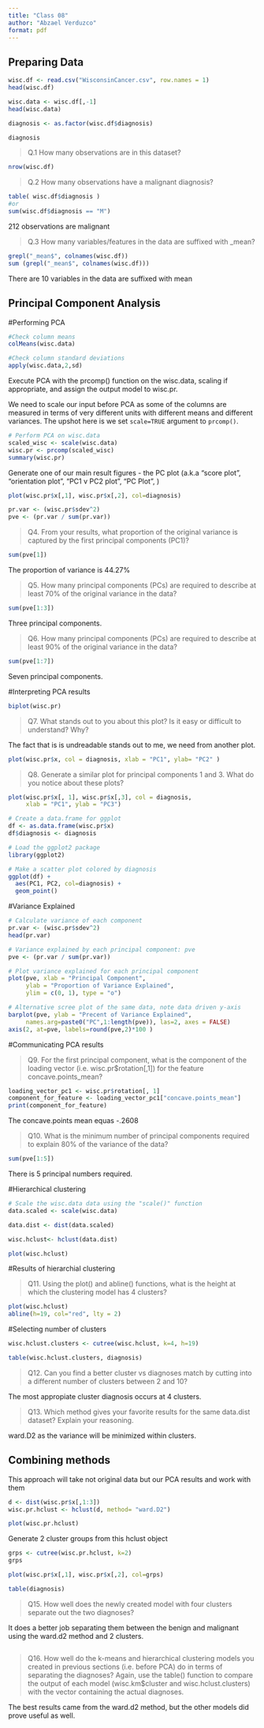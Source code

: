 ```yaml
---
title: "Class 08"
author: "Abzael Verduzco"
format: pdf
---
```

## Preparing Data

```r
wisc.df <- read.csv("WisconsinCancer.csv", row.names = 1)
head(wisc.df)
```

```r
wisc.data <- wisc.df[,-1]
head(wisc.data)
```

```r
diagnosis <- as.factor(wisc.df$diagnosis)

diagnosis
```

>Q.1 How many observations are in this dataset?

```r
nrow(wisc.df)
```
>Q.2 How many observations have a malignant diagnosis?

```r
table( wisc.df$diagnosis )
#or 
sum(wisc.df$diagnosis == "M")
```
212 observations are malignant 

>Q.3 How many variables/features in the data are suffixed with _mean? 

```r
grepl("_mean$", colnames(wisc.df))
sum (grepl("_mean$", colnames(wisc.df)))
```
There are 10 variables in the data are suffixed with mean

## Principal Component Analysis 
#Performing PCA

```r
#Check column means
colMeans(wisc.data)
```

```r
#Check column standard deviations
apply(wisc.data,2,sd)
```


Execute PCA with the prcomp() function on the wisc.data, scaling if appropriate, and assign the output model to wisc.pr.

We need to scale our input before PCA as some of the columns are measured in terms of very different units with different means and different variances. The upshot here is we set `scale=TRUE` argument to `prcomp()`. 

```r
# Perform PCA on wisc.data 
scaled_wisc <- scale(wisc.data)
wisc.pr <- prcomp(scaled_wisc)
summary(wisc.pr)
```

Generate one of our main result figures - the PC plot (a.k.a "score plot", "orientation plot", "PC1 v PC2 plot", "PC Plot", )

```r
plot(wisc.pr$x[,1], wisc.pr$x[,2], col=diagnosis)
```

```r
pr.var <- (wisc.pr$sdev^2)
pve <- (pr.var / sum(pr.var))
```


> Q4. From your results, what proportion of the original variance is captured by the first principal components (PC1)?

```r
sum(pve[1])
```
The proportion of variance is 44.27%

>Q5. How many principal components (PCs) are required to describe at least 70% of the original variance in the data?

```r
sum(pve[1:3])
```
Three principal components. 

>Q6. How many principal components (PCs) are required to describe at least 90% of the original variance in the data?

```r
sum(pve[1:7])
```
Seven principal components.

#Interpreting PCA results 

```r
biplot(wisc.pr)
```

> Q7. What stands out to you about this plot? Is it easy or difficult to understand? Why? 

The fact that is is undreadable stands out to me, we need from another plot. 

```r
plot(wisc.pr$x, col = diagnosis, xlab = "PC1", ylab= "PC2" )
```

> Q8. Generate a similar plot for principal components 1 and 3. What do you notice about these plots?

```r
plot(wisc.pr$x[, 1], wisc.pr$x[,3], col = diagnosis, 
     xlab = "PC1", ylab = "PC3")

```

```r
# Create a data.frame for ggplot
df <- as.data.frame(wisc.pr$x)
df$diagnosis <- diagnosis

# Load the ggplot2 package
library(ggplot2)

# Make a scatter plot colored by diagnosis
ggplot(df) + 
  aes(PC1, PC2, col=diagnosis) + 
  geom_point()
```

#Variance Explained

```r
# Calculate variance of each component
pr.var <- (wisc.pr$sdev^2)
head(pr.var) 
```

```r
# Variance explained by each principal component: pve
pve <- (pr.var / sum(pr.var))

# Plot variance explained for each principal component
plot(pve, xlab = "Principal Component", 
     ylab = "Proportion of Variance Explained", 
     ylim = c(0, 1), type = "o")
```

```r
# Alternative scree plot of the same data, note data driven y-axis
barplot(pve, ylab = "Precent of Variance Explained",
     names.arg=paste0("PC",1:length(pve)), las=2, axes = FALSE)
axis(2, at=pve, labels=round(pve,2)*100 )
```

#Communicating PCA results 

>Q9. For the first principal component, what is the component of the loading vector (i.e. wisc.pr$rotation[,1]) for the feature concave.points_mean?

```r

loading_vector_pc1 <- wisc.pr$rotation[, 1]
component_for_feature <- loading_vector_pc1["concave.points_mean"]
print(component_for_feature)


```
The concave.points mean equas -.2608

> Q10. What is the minimum number of principal components required to explain 80% of the variance of the data?

```r
sum(pve[1:5])
```
There is 5 principal numbers required. 

#Hierarchical clustering 
```r
# Scale the wisc.data data using the "scale()" function
data.scaled <- scale(wisc.data)

data.dist <- dist(data.scaled)

wisc.hclust<- hclust(data.dist)

plot(wisc.hclust)
```

#Results of hierarchial clustering

>Q11. Using the plot() and abline() functions, what is the height at which the clustering model has 4 clusters?

```r
plot(wisc.hclust)
abline(h=19, col="red", lty = 2)
```

#Selecting number of clusters 

```r
wisc.hclust.clusters <- cutree(wisc.hclust, k=4, h=19)

table(wisc.hclust.clusters, diagnosis)
```

> Q12. Can you find a better cluster vs diagnoses match by cutting into a different number of clusters between 2 and 10?

The most appropiate cluster diagnosis occurs at 4 clusters. 

> Q13. Which method gives your favorite results for the same data.dist dataset? Explain your reasoning.

ward.D2 as the variance will be minimized within clusters. 

## Combining methods 

This approach will take not original data but our PCA results and work with them 

```r
d <- dist(wisc.pr$x[,1:3])
wisc.pr.hclust <- hclust(d, method= "ward.D2")

plot(wisc.pr.hclust)
```

Generate 2 cluster groups from this hclust object 

```r
grps <- cutree(wisc.pr.hclust, k=2)
grps
```

```r
plot(wisc.pr$x[,1], wisc.pr$x[,2], col=grps)
```

```r
table(diagnosis)
```

>Q15. How well does the newly created model with four clusters separate out the two diagnoses?

It does a better job separating them between the benign and malignant using the ward.d2 method and 2 clusters. 

```r
```

>Q16. How well do the k-means and hierarchical clustering models you created in previous sections (i.e. before PCA) do in terms of separating the diagnoses? Again, use the table() function to compare the output of each model (wisc.km$cluster and wisc.hclust.clusters) with the vector containing the actual diagnoses.

The best results came from the ward.d2 method, but the other models did prove useful as well. 
